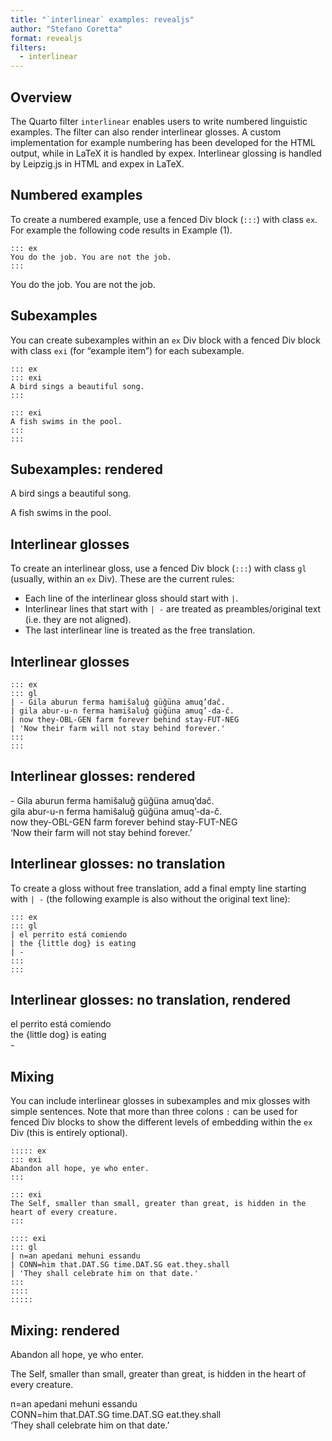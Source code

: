 ```yaml
---
title: "`interlinear` examples: revealjs"
author: "Stefano Coretta"
format: revealjs
filters:
  - interlinear
---
```


## Overview

The Quarto filter `interlinear` enables users to write numbered linguistic examples. The filter can also render interlinear glosses. A custom implementation for example numbering has been developed for the HTML output, while in LaTeX it is handled by expex. Interlinear glossing is handled by Leipzig.js in HTML and expex in LaTeX.

## Numbered examples

To create a numbered example, use a fenced Div block (`:::`) with class `ex`. For example the following code results in Example (1).

```
::: ex
You do the job. You are not the job.
:::
```

::: ex
You do the job. You are not the job.
:::

## Subexamples

You can create subexamples within an `ex` Div block with a fenced Div block with class `exi` (for "example item") for each subexample.

```
::: ex
::: exi
A bird sings a beautiful song.
:::

::: exi
A fish swims in the pool.
:::
:::
```

## Subexamples: rendered

::: ex
::: exi
A bird sings a beautiful song.
:::

::: exi
A fish swims in the pool.
:::
:::

## Interlinear glosses

To create an interlinear gloss, use a fenced Div block (`:::`) with class `gl` (usually, within an `ex` Div). These are the current rules:

-   Each line of the interlinear gloss should start with `|`.
-   Interlinear lines that start with `| -` are treated as preambles/original text (i.e. they are not aligned).
-   The last interlinear line is treated as the free translation.

## Interlinear glosses

```
::: ex
::: gl
| - Gila aburun ferma hamišaluǧ güǧüna amuq’dač.
| gila abur-u-n ferma hamišaluǧ güǧüna amuq’-da-č.
| now they-OBL-GEN farm forever behind stay-FUT-NEG
| 'Now their farm will not stay behind forever.'
:::
:::
```

## Interlinear glosses: rendered

:::: {#ex-lez .ex}
::: gl
| - Gila aburun ferma hamišaluǧ güǧüna amuq’dač.
| gila abur-u-n ferma hamišaluǧ güǧüna amuq’-da-č.
| now they-OBL-GEN farm forever behind stay-FUT-NEG
| 'Now their farm will not stay behind forever.'
:::
::::

## Interlinear glosses: no translation

To create a gloss without free translation, add a final empty line starting with `| -` (the following example is also without the original text line):

```
::: ex
::: gl
| el perrito está comiendo
| the {little dog} is eating
| -
:::
:::
```

## Interlinear glosses: no translation, rendered

:::: {#ex-sp .ex}
::: gl
| el perrito está comiendo
| the {little dog} is eating
| -
:::
::::

## Mixing

You can include interlinear glosses in subexamples and mix glosses with simple sentences. Note that more than three colons `:` can be used for fenced Div blocks to show the different levels of embedding within the `ex` Div (this is entirely optional).

```
::::: ex
::: exi
Abandon all hope, ye who enter.
:::

::: exi
The Self, smaller than small, greater than great, is hidden in the heart of every creature.
:::

:::: exi
::: gl
| n=an apedani mehuni essandu
| CONN=him that.DAT.SG time.DAT.SG eat.they.shall
| 'They shall celebrate him on that date.'
:::
::::
:::::
```

## Mixing: rendered

::::: ex
::: exi
Abandon all hope, ye who enter.
:::

::: exi
The Self, smaller than small, greater than great, is hidden in the heart of every creature.
:::

:::: exi
::: gl
| n=an apedani mehuni essandu
| CONN=him that.DAT.SG time.DAT.SG eat.they.shall
| 'They shall celebrate him on that date.'
:::
::::
:::::